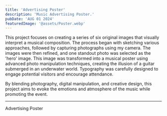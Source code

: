```yaml
---
title: 'Advertising Poster'
description: 'Music Advertising Poster.'
pubDate: 'AUG 01 2024'
featuredImage: '@assets/Poster.webp'
---
```


This project focuses on creating a series of six original images that visually interpret a musical composition. The process began with sketching various approaches, followed by capturing photographs using my camera. The images were then refined, and one standout photo was selected as the 'hero' image. This image was transformed into a musical poster using advanced photo manipulation techniques, creating the illusion of a guitar submerged in an underwater world. Typography was carefully designed to engage potential visitors and encourage attendance. 

By blending photography, digital manipulation, and creative design, this project aims to evoke the emotions and atmosphere of the music while promoting the event.

---



<ProjectImage path={image1} alt="Music Advertising Poster"/>
<ProjectImage path={image2} alt="Music Advertising Poster"/>
<ProjectImage path={image3} alt="Music Advertising Poster"/>

Advertising Poster
